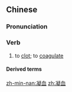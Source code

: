 ==Chinese==
{{zh-forms}}

===Pronunciation===
{{zh-pron
|m=níng血
|mn=gêng-hoeh/gêng-huih
|cat=v
}}

===Verb===
{{zh-verb}}

# {{lb|zh|of blood}} to [[clot]]; to [[coagulate]]

====Derived terms====
{{zh-der|凝血因子|凝血現象|凝血障礙|抗凝血劑}}

[[zh-min-nan:凝血]]
[[zh:凝血]]